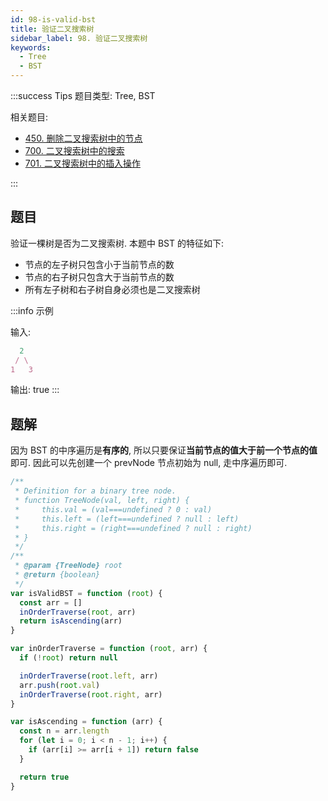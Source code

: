 ```yaml
---
id: 98-is-valid-bst
title: 验证二叉搜索树
sidebar_label: 98. 验证二叉搜索树
keywords:
  - Tree
  - BST
---
```


:::success Tips
题目类型: Tree, BST

相关题目:

- [450. 删除二叉搜索树中的节点](/leetcode/medium/450-delete-node)
- [700. 二叉搜索树中的搜索](/leetcode/easy/700-search-bst)
- [701. 二叉搜索树中的插入操作](/leetcode/medium/701-insert-into-bst)

:::

## 题目

验证一棵树是否为二叉搜索树. 本题中 BST 的特征如下:

- 节点的左子树只包含小于当前节点的数
- 节点的右子树只包含大于当前节点的数
- 所有左子树和右子树自身必须也是二叉搜索树

:::info 示例

输入:

```ts
  2
 / \
1   3
```

输出: true
:::

## 题解

因为 BST 的中序遍历是**有序的**, 所以只要保证**当前节点的值大于前一个节点的值**即可. 因此可以先创建一个 prevNode 节点初始为 null, 走中序遍历即可.

```ts
/**
 * Definition for a binary tree node.
 * function TreeNode(val, left, right) {
 *     this.val = (val===undefined ? 0 : val)
 *     this.left = (left===undefined ? null : left)
 *     this.right = (right===undefined ? null : right)
 * }
 */
/**
 * @param {TreeNode} root
 * @return {boolean}
 */
var isValidBST = function (root) {
  const arr = []
  inOrderTraverse(root, arr)
  return isAscending(arr)
}

var inOrderTraverse = function (root, arr) {
  if (!root) return null

  inOrderTraverse(root.left, arr)
  arr.push(root.val)
  inOrderTraverse(root.right, arr)
}

var isAscending = function (arr) {
  const n = arr.length
  for (let i = 0; i < n - 1; i++) {
    if (arr[i] >= arr[i + 1]) return false
  }

  return true
}
```
